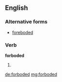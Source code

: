 ==English==

===Alternative forms===
* [[foreboded]] {{italbrac|much more commonly used}}

===Verb===
'''forboded'''

# {{past of|forbode}}

[[de:forboded]]
[[mg:forboded]]